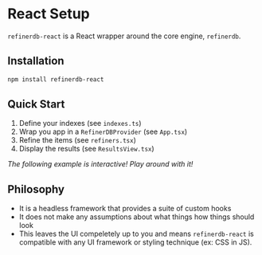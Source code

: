# React Setup

`refinerdb-react` is a React wrapper around the core engine, `refinerdb`.

<h2 id="install">Installation</h2>

```sh
npm install refinerdb-react
```

<h2 id="quick-start">Quick Start</h2>


1. Define your indexes (see `indexes.ts`)
2. Wrap you app in a `RefinerDBProvider` (see `App.tsx`)
3. Refine the items (see `refiners.tsx`)
4. Display the results (see `ResultsView.tsx`)

_The following example is interactive! Play around with it!_

<InteractiveDemo slug="quick-start-react" />

## Philosophy

- It is a headless framework that provides a suite of custom hooks
- It does not make any assumptions about what things how things should look
- This leaves the UI compeletely up to you and means `refinerdb-react` is compatible
  with any UI framework or styling technique (ex: CSS in JS).
